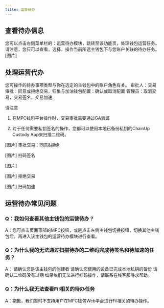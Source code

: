 ```yaml
---
title: 运营待办
---
```


## 查看待办信息
您可以点击左侧菜单栏的：运营待办模块，跳转至该功能页，处理钱包运营任务。
请注意，您只可以查看，选择，操作当前所选主钱包下与您账户关联的待办任务。
[图片]

##  处理运营代办
您可操作的待办事项类型与你在选定的主钱包中的账户角色有关。
审批人：交易审批：同意或拒绝交易，归集与加油钱包配置：确认或取消配置
管理员：取消交易，交易签名，交易加速


请注意 

1. 在MPC钱包平台操作时，交易审批需要通过GA验证

2. 对于任何需要私钥签名的操作，您都可以使用本地已备份私钥的ChainUp Custody App来扫描二维码。


[图片]
审批交易：同意&拒绝

[图片]
扫码签名

[图片]

[图片]
拒绝交易

[图片]
扫码加速

##  运营待办常见问题
### Q：我如何查看其他主钱包的运营待办？
A：您可点击页面顶部的MPC按钮，或是点击左侧主钱包切换按钮，切换其他主钱包后，再进入该主钱包的运营待办模块进行查看。

### Q：为什么我的无法通过扫描待办的二维码完成待签名和待加速的任务？
A：
请确认您是该主钱包的创建者
请确认您使用的设备已完成本地私钥的备份
请确认二维码没有过期
如果依旧无法进行扫码操作，请联系在线客服寻求帮助。

### Q：为什么我无法查看Fil相关的待办任务
A：抱歉，我们暂时不支持用户在MPC钱包Web平台进行Fil相关的待办操作。
